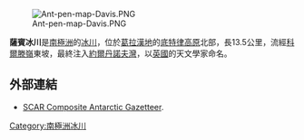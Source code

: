 {{Unreferenced|time=2020-03-06T11:21:22+00:00}}
[[Image:Ant-pen-map-Davis.PNG|thumb]]

{{coord|63|55|S|59|47|W|type:glacier_region:AQ|display=title}}

'''薩賓冰川'''是[[南極洲|南極洲]]的[[冰川|冰川]]，位於[[葛拉漢地|葛拉漢地]]的[[底特律高原|底特律高原]]北部，長13.5公里，流經[[科爾滕嶺|科爾滕嶺]]東坡，最終注入[[約爾丹諾夫灣|約爾丹諾夫灣]]，以[[英國|英國]]的天文學家命名。

==外部連結==
* [http://data.aad.gov.au/aadc/gaz/scar/ SCAR Composite Antarctic Gazetteer]{{WebCite|url=https://www.webcitation.org/5ug2CfC7m?url=http://data.aad.gov.au/aadc/gaz/scar/ |date=20101202140255 |dateformat=iso }}.

{{Antarctica-geo-stub}}
[[Category:南極洲冰川|Category:南極洲冰川]]